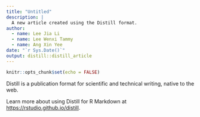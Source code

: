 ```yaml
---
title: "Untitled"
description: |
  A new article created using the Distill format.
author:
  - name: Lee Jia Li
  - name: Lee Wenxi Tammy
  - name: Ang Xin Yee
date: "`r Sys.Date()`"
output: distill::distill_article
---
```


```r
knitr::opts_chunk$set(echo = FALSE)
```

Distill is a publication format for scientific and technical writing, native to the web. 

Learn more about using Distill for R Markdown at <https://rstudio.github.io/distill>.





